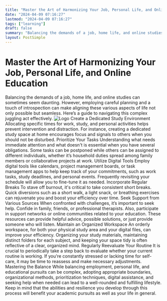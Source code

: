 ```yaml
---
title: "Master the Art of Harmonizing Your Job, Personal Life, and Online Education"
date: "2024-04-09 07:16:27"
lastmod: "2024-04-09 07:16:27"
tags: ["learning"]
draft: false
summary: "Balancing the demands of a job, home life, and online studies can sometimes seem daunting. However, employing careful planning and a touch of introspection can make aligning these various aspects of life not only possible but seamless. Here’s a guide to navigating this complex juggling act effectively."
layout: PostSimple
---
```

# Master the Art of Harmonizing Your Job, Personal Life, and Online Education
Balancing the demands of a job, home life, and online studies can sometimes seem daunting. However, employing careful planning and a touch of introspection can make aligning these various aspects of life not only possible but seamless. Here’s a guide to navigating this complex juggling act effectively.
<img alt="Logo" class="lazyImg" data-src="https://cdn.seniorsselection.com/src_image/3d9201b6e8adb295e28507f4a4122eee.webp" src="/statics/image/loading.webp"/>
Create a Dedicated Study Environment
Allocating specific times for work, study, and personal activities helps prevent intervention and distraction. For instance, creating a dedicated study space at home encourages focus and signals to others when you should not be disturbed.
Prioritize Your Tasks
Understanding what needs immediate attention and what doesn't is essential when you have several obligations. Some tasks can be postponed while others can be assigned to different individuals, whether it’s household duties spread among family members or collaborative projects at work.
Utilize Digital Tools
Employ digital tools like calendars, project management boards, or task management apps to help keep track of your commitments, such as work tasks, study deadlines, and personal events. Frequently revisiting your schedule will allow you to fine-tune it as needed.
Incorporate Regular Breaks
To stave off burnout, it's critical to take consistent short breaks. Quick diversions such as a short walk, a light snack, or breathing exercises can rejuvenate you and boost your efficiency over time.
Seek Support from Various Sources
When confronted with challenges, it’s important to seek help. Confide in family, friends, or professional therapists. Also, participate in support networks or online communities related to your education. These resources can provide helpful advice, possible solutions, or just provide someone who will listen.
Maintain an Organized Workspace
An orderly workspace, for both your physical study area and your digital files, can improve your efficiency. Organizing your study materials, maintaining distinct folders for each subject, and keeping your space tidy is often reflective of a clear, organized mind.
Regularly Reevaluate Your Routine
It is crucial to periodically take a step back to evaluate whether your current routine is working. If you're constantly stressed or lacking time for self-care, it may be time to reassess and make necessary adjustments.
Mastering the Balance
While balancing employment, personal life, and educational pursuits can be complex, adopting appropriate boundaries, organizational methods, prioritization techniques, digital assistance, and seeking help when needed can lead to a well-rounded and fulfilling lifestyle. Keep in mind that the abilities and resilience you develop through this process will benefit your academic pursuits as well as your life in general.
        